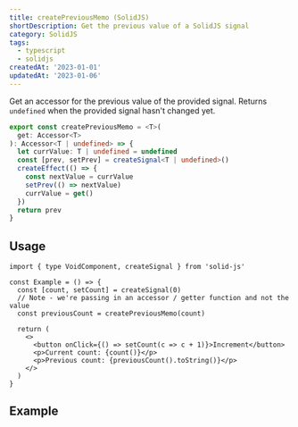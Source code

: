```yaml
---
title: createPreviousMemo (SolidJS)
shortDescription: Get the previous value of a SolidJS signal
category: SolidJS
tags:
  - typescript
  - solidjs
createdAt: '2023-01-01'
updatedAt: '2023-01-06'
---
```


Get an accessor for the previous value of the provided signal. Returns
`undefined` when the provided signal hasn't changed yet.

```ts
export const createPreviousMemo = <T>(
  get: Accessor<T>
): Accessor<T | undefined> => {
  let currValue: T | undefined = undefined
  const [prev, setPrev] = createSignal<T | undefined>()
  createEffect(() => {
    const nextValue = currValue
    setPrev(() => nextValue)
    currValue = get()
  })
  return prev
}
```

## Usage

```tsx
import { type VoidComponent, createSignal } from 'solid-js'

const Example = () => {
  const [count, setCount] = createSignal(0)
  // Note - we're passing in an accessor / getter function and not the value
  const previousCount = createPreviousMemo(count)

  return (
    <>
      <button onClick={() => setCount(c => c + 1)}>Increment</button>
      <p>Current count: {count()}</p>
      <p>Previous count: {previousCount().toString()}</p>
    </>
  )
}
```

## Example


<SolidDemo create={createExample} />
